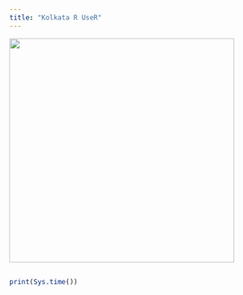 ```yaml
---
title: "Kolkata R UseR"
---
```


![](images/logo2.jpg){fig-align="center" width="401"}

```{=html}
<!DOCTYPE html>
<html lang="en">
<head>
<meta charset="UTF-8">
<meta name="viewport" content="width=device-width, initial-scale=1.0">
<title>Typing Animation</title>
<style>
    #text-container {
        font-family: 'Courier New', Courier, monospace;
        font-size: 20px;
        overflow: hidden;
        white-space: pre;
        border-right: 2px solid black;
        background-color: lightgrey;
    }
</style>
</head>
<body>
<div id="text-container"></div>
<script>
    // Array of lines to be typed
    var lines = [
        "r_user_group %>%",
        "   filter(str_detect(city, 'city of joy'))%>%",
        "   group_by_all(occupation) %>%",
        "   summarise(",
        "     print(",
        "       'Welcome to Kolkata R UseR group!!!'",
        "     )",
        ")"
    ];

    // Speed of typing in milliseconds
    var speed = 50;

    var lineIndex = 0;
    var charIndex = 0;
    function typeWriter() {
        if (lineIndex < lines.length) {
            if (charIndex < lines[lineIndex].length) {
                document.getElementById("text-container").innerHTML += lines[lineIndex].charAt(charIndex) + "</strong>";
                charIndex++;
                setTimeout(typeWriter, speed);
            } else {
                // Move to the next line
                document.getElementById("text-container").innerHTML += "<br>"; // Add line break
                lineIndex++;
                charIndex = 0; // Reset character index for next line
                setTimeout(typeWriter, speed);
            }
        }
    }

    // Start typing animation
    typeWriter();
</script>
</body>
</html>
```
```r
print(Sys.time())
```
